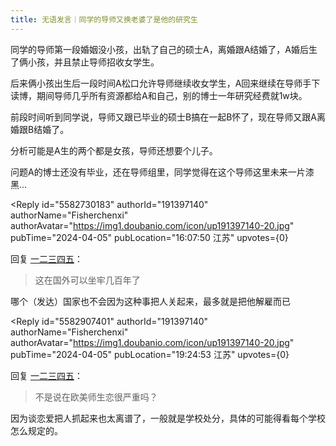 ```yaml
---
title: 无语发言｜同学的导师又换老婆了是他的研究生
---
```



<Forum groupName="我们在偷听" groupUrl="https://www.douban.com/group/737051/" archivedAt="2025-05-16T14:19:50.410Z">
  <Post
    id="303785919"
    title="无语发言｜同学的导师又换老婆了是他的研究生"
    url="https://www.douban.com/group/topic/303785919/?_spm_id=MjE5NzY5MjUx"
    pubTime="2024-04-10"
    highlightUserId="191397140"
  >
同学的导师第一段婚姻没小孩，出轨了自己的硕士A，离婚跟A结婚了，A婚后生了俩小孩，并且禁止导师招收女学生。

后来俩小孩出生后一段时间A松口允许导师继续收女学生，A回来继续在导师手下读博，期间导师几乎所有资源都给A和自己，别的博士一年研究经费就1w块。

前段时间听到同学说，导师又跟已毕业的硕士B搞在一起B怀了，现在导师又跟A离婚跟B结婚了。

分析可能是A生的两个都是女孩，导师还想要个儿子。

问题A的博士还没有毕业，还在导师组里，同学觉得在这个导师这里未来一片漆黑\...

<Reply
  id="5582730183"
  authorId="191397140"
  authorName="Fisherchenxi"
  authorAvatar="https://img1.doubanio.com/icon/up191397140-20.jpg"
  pubTime="2024-04-05"
  pubLocation="16:07:50 江苏"
  upvotes={0}
>
回复 [一二三四五](https://www.douban.com/people/265218988/)：
> 这在国外可以坐牢几百年了

哪个（发达）国家也不会因为这种事把人关起来，最多就是把他解雇而已
</Reply>

<Reply
  id="5582907401"
  authorId="191397140"
  authorName="Fisherchenxi"
  authorAvatar="https://img1.doubanio.com/icon/up191397140-20.jpg"
  pubTime="2024-04-05"
  pubLocation="19:24:53 江苏"
  upvotes={0}
>
回复 [一二三四五](https://www.douban.com/people/265218988/)：
> 不是说在欧美师生恋很严重吗？

因为谈恋爱把人抓起来也太离谱了，一般就是学校处分，具体的可能得看每个学校怎么规定的。
</Reply>
  </Post>
</Forum>
